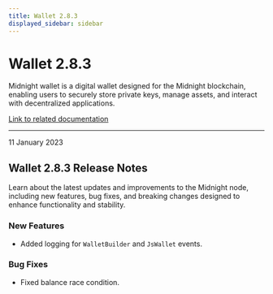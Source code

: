 ```yaml
---
title: Wallet 2.8.3
displayed_sidebar: sidebar
---
```


# Wallet 2.8.3

Midnight wallet is a digital wallet designed for the Midnight blockchain, enabling users to securely store private keys, manage assets, and interact with decentralized applications.

[Link to related documentation](../../learn/introduction/wallets)


---

<div 
  style={{
    marginTop: '0',
    fontSize: '1rem',
    fontWeight: 'normal',
    marginBottom: '0.5rem'
  }}
>
  11 January 2023
</div>

## Wallet 2.8.3 Release Notes

Learn about the latest updates and improvements to the Midnight node, including new features, bug fixes, and breaking changes designed to enhance functionality and stability.

### New Features

- Added logging for `WalletBuilder` and `JsWallet` events.

### Bug Fixes

- Fixed balance race condition.